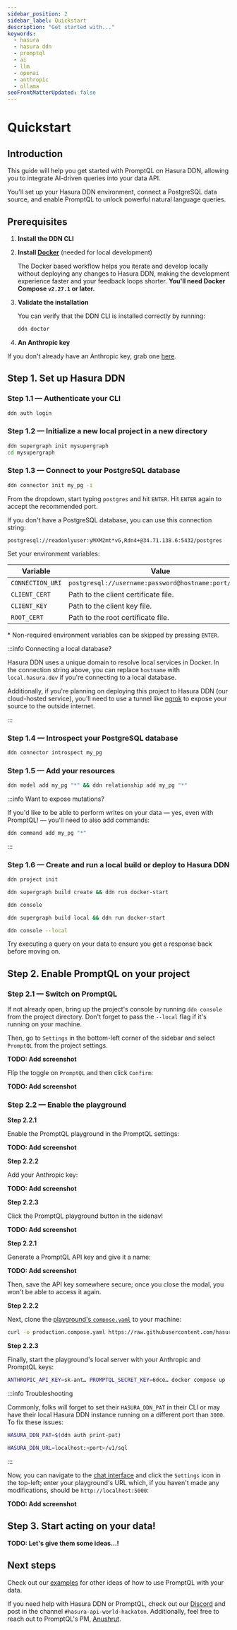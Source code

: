```yaml
---
sidebar_position: 2
sidebar_label: Quickstart
description: "Get started with..."
keywords:
  - hasura
  - hasura ddn
  - promptql
  - ai
  - llm
  - openai
  - anthropic
  - ollama
seoFrontMatterUpdated: false
---
```



# Quickstart

## Introduction

This guide will help you get started with PromptQL on Hasura DDN, allowing you to integrate AI-driven queries into your
data API.

You'll set up your Hasura DDN environment, connect a PostgreSQL data source, and enable PromptQL to unlock powerful 
natural language queries.

## Prerequisites

1. **Install the DDN CLI**

   <InstallTheCli />

2. **Install [Docker](https://docs.docker.com/engine/install/)** (needed for local development)

   The Docker based workflow helps you iterate and develop locally without deploying any changes to Hasura DDN, making
   the development experience faster and your feedback loops shorter. **You'll need Docker Compose `v2.27.1` or later.**

3. **Validate the installation**

   You can verify that the DDN CLI is installed correctly by running:

   ```sh
   ddn doctor
   ```

4. **An Anthropic key**

If you don't already have an Anthropic key, grab one [here](https://docs.anthropic.com/en/api/getting-started).

## Step 1. Set up Hasura DDN

### Step 1.1 — Authenticate your CLI

```sh title="Use the following command to launch a browser window:"
ddn auth login
```

### Step 1.2 — Initialize a new local project in a new directory

```sh title="This will create a new project in an empty directory:"
ddn supergraph init mysupergraph
cd mysupergraph
```

### Step 1.3 — Connect to your PostgreSQL database

```sh title="We'll initialize a new PostgreSQL connector:"
ddn connector init my_pg -i
```

From the dropdown, start typing `postgres` and hit `ENTER`. Hit `ENTER` again to accept the recommended port.

If you don't have a PostgreSQL database, you can use this connection string:

```plaintext
postgresql://readonlyuser:yMXM2mt*vG,Rdn4+@34.71.138.6:5432/postgres
```

Set your environment variables:

| Variable         | Value                                                 | Required |
| ---------------- | ----------------------------------------------------- | -------- |
| `CONNECTION_URI` | `postgresql://username:password@hostname:port/dbname` | Yes      |
| `CLIENT_CERT`    | Path to the client certificate file.                  | No       |
| `CLIENT_KEY`     | Path to the client key file.                          | No       |
| `ROOT_CERT`      | Path to the root certificate file.                    | No       |

\* Non-required environment variables can be skipped by pressing `ENTER`.

:::info Connecting a local database?

Hasura DDN uses a unique domain to resolve local services in Docker. In the connection string above, you can replace 
`hostname` with `local.hasura.dev` if you're connecting to a local database.

Additionally, if you're planning on deploying this project to Hasura DDN (our cloud-hosted service), you'll need to use
a tunnel like [ngrok](https://ngrok.com) to expose your source to the outside internet.

:::

### Step 1.4 — Introspect your PostgreSQL database

```sh title="Introspecting will create a set of configuration files so DDN knows about your source's structure:"
ddn connector introspect my_pg
```

### Step 1.5 — Add your resources

```sh title="We'll add our tables and their relationships automatically to our API:"
ddn model add my_pg "*" && ddn relationship add my_pg "*"
```

:::info Want to expose mutations?

If you'd like to be able to perform writes on your data — yes, even with PromptQL! — you'll need to also add commands:

```sh
ddn command add my_pg "*"
```

:::

### Step 1.6 — Create and run a local build or deploy to Hasura DDN

<Tabs>
<TabItem value="cloud" label="Cloud-hosted project">
  
```sh title="Use the CLI to provision a new project on Hasura DDN:"
ddn project init
```

```sh title="Finally, create a new build and deploy your supergraph:"
ddn supergraph build create && ddn run docker-start
```

```sh title="You now navigate to the Hasura console to test your API:"
ddn console
```

</TabItem>
<TabItem value="local" label="Locally-running project">

```sh title="Create a local build and then run it via the CLI:"
ddn supergraph build local && ddn run docker-start
```

```sh title="You now navigate to the Hasura console to test your API:"
ddn console --local
```

</TabItem>
</Tabs>

Try executing a query on your data to ensure you get a response back before moving on.

## Step 2. Enable PromptQL on your project

### Step 2.1 — Switch on PromptQL

If not already open, bring up the project's console by running `ddn console` from the project directory. Don't forget to
pass the `--local` flag if it's running on your machine.

Then, go to `Settings` in the bottom-left corner of the sidebar and select `PromptQL` from the project settings.

**TODO: Add screenshot**

Flip the toggle on `PromptQL` and then click `Confirm`:

**TODO: Add screenshot**

### Step 2.2 — Enable the playground

<Tabs>
<TabItem value="cloud" label="Cloud-hosted project">

**Step 2.2.1**

Enable the PromptQL playground in the PromptQL settings:

**TODO: Add screenshot**

**Step 2.2.2**

Add your Anthropic key:

**TODO: Add screenshot**

**Step 2.2.3**

Click the PromptQL playground button in the sidenav!

**TODO: Add screenshot**

</TabItem>
<TabItem value="local" label="Locally-running project">

**Step 2.2.1**

Generate a PromptQL API key and give it a name:

**TODO: Add screenshot**

Then, save the API key somewhere secure; once you close the modal, you won't be able to access it again.

**Step 2.2.2**

Next, clone the
[playground's `compose.yaml`](https://raw.githubusercontent.com/hasura/promptql/refs/heads/main/playground/production.compose.yaml)
to your machine:

```sh
curl -o production.compose.yaml https://raw.githubusercontent.com/hasura/promptql/refs/heads/main/playground/production.compose.yaml
```

**Step 2.2.3**

Finally, start the playground's local server with your Anthropic and PromptQL keys:

```sh
ANTHROPIC_API_KEY=sk-ant… PROMPTQL_SECRET_KEY=6dce… docker compose up -f production.compose.yaml
```

:::info Troubleshooting

Commonly, folks will forget to set their `HASURA_DDN_PAT` in their CLI or may have their local Hasura DDN instance
running on a different port than `3000`. To fix these issues:

```sh title="Set your PAT:"
HASURA_DDN_PAT=$(ddn auth print-pat)
```

```sh title="Set your HASURA_DDN_URL to the correct port"
HASURA_DDN_URL=localhost:<port>/v1/sql
```

:::

Now, you can navigate to the [chat interface](https:console.hasura.io/local/chat) and click the `Settings` icon in the
top-left; enter your playground's URL which, if you haven't made any modifications, should be `http://localhost:5000`:

**TODO: Add screenshot**

</TabItem>
</Tabs>

## Step 3. Start acting on your data!

**TODO: Let's give them some ideas...!**

## Next steps

Check out our [examples](/promptql/examples.mdx) for other ideas of how to use PromptQL with your data.

If you need help with Hasura DDN or PromptQL, check out our [Discord](https://bit.ly/3YhGP8d) and post in the channel
`#hasura-api-world-hackaton`. Additionally, feel free to reach out to PromptQL's PM,
[Anushrut](mailto:anushrut.gupta@hasura.io).
